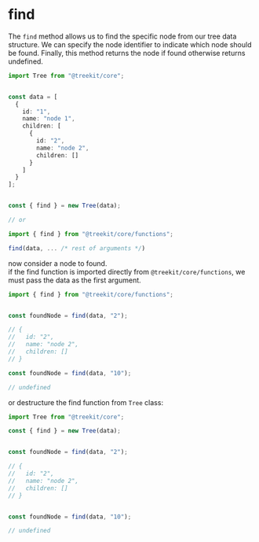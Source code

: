 
# find

The <code className='code-inline'>find</code> method allows us to find the specific node from our tree data structure. We can specify the node identifier to indicate which node should be found. Finally, this method returns the node if found otherwise returns undefined.


```ts
import Tree from "@treekit/core";


const data = [
  {
    id: "1",
    name: "node 1",
    children: [
      {
        id: "2",
        name: "node 2",
        children: []
      }
    ]
  }
];


const { find } = new Tree(data);

// or

import { find } from "@treekit/core/functions";

find(data, ... /* rest of arguments */)

```

now consider a node to found.<br />
if the find function is imported directly from <code className="code-inline">@treekit/core/functions</code>, we must pass the data as the first argument.

```ts
import { find } from "@treekit/core/functions";


const foundNode = find(data, "2");

// {
//   id: "2",
//   name: "node 2",
//   children: []
// }

const foundNode = find(data, "10");

// undefined
```
or destructure the find function from <code className="code-inline">Tree</code> class:

```ts
import Tree from "@treekit/core";

const { find } = new Tree(data);


const foundNode = find(data, "2");

// {
//   id: "2",
//   name: "node 2",
//   children: []
// }


const foundNode = find(data, "10");

// undefined
```
